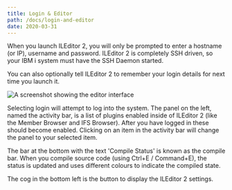 ```yaml
---
title: Login & Editor
path: /docs/login-and-editor
date: 2020-03-31
---
```


When you launch ILEditor 2, you will only be prompted to enter a hostname (or IP), username and password. ILEditor 2 is completely SSH driven, so your IBM i system must have the SSH Daemon started.

You can also optionally tell ILEditor 2 to remember your login details for next time you launch it.

![A screenshot showing the editor interface](./login-and-editor.png)

Selecting login will attempt to log into the system. The panel on the left, named the activity bar, is a list of plugins enabled inside of ILEditor 2 (like the Member Browser and IFS Browser). After you have logged in these should become enabled. Clicking on an item in the activity bar will change the panel to your selected item.

The bar at the bottom with the text 'Compile Status' is known as the compile bar. When you compile source code (using Ctrl+E / Command+E), the status is updated and uses different colours to indicate the compiled state.

The cog in the bottom left is the button to display the ILEditor 2 settings.
